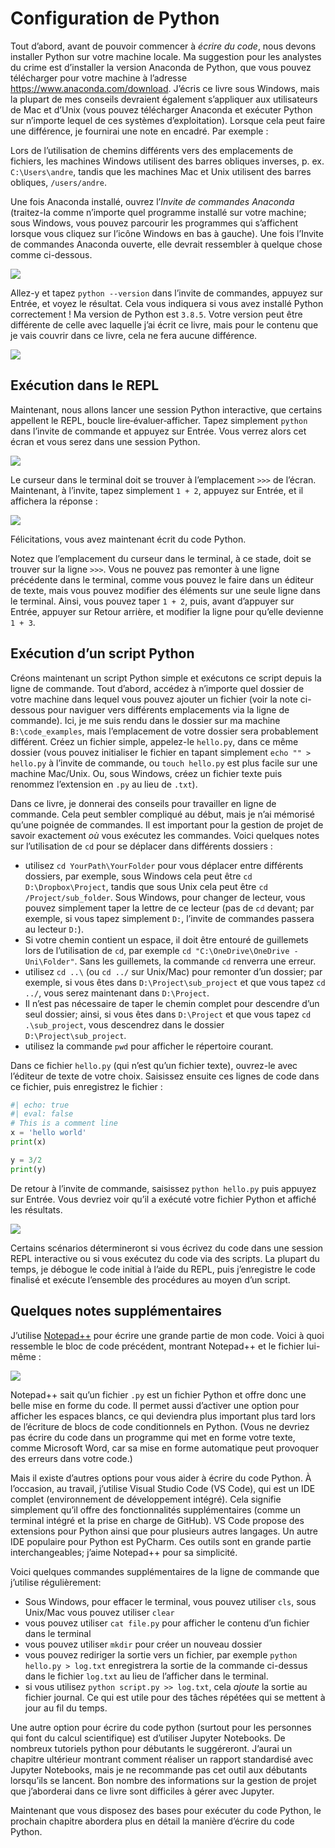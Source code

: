 \begin{tikzpicture}[overlay, remember picture]
\node[xshift=-1.5in,yshift=-1.5in] at (current page.north east) {\includegraphics{chap_images/C01_latex.png}};
\end{tikzpicture}

::: {.content-visible unless-format="pdf"}
```{=html}
<style>
    #content {
        position: relative;
    }
    #content img {
        position: absolute;
        top: -85px;
        right: 0px;
        z-index: -1;
    }
</style>

<div id="content">
    <img src="chap_images/C01.png" class="ribbon" />
</div>
```
:::

# Configuration de Python

Tout d'abord, avant de pouvoir commencer à *écrire du code*, nous devons installer Python sur votre machine locale. Ma suggestion pour les analystes du crime est d'installer la version Anaconda de Python, que vous pouvez télécharger pour votre machine à l'adresse <https://www.anaconda.com/download>. J'écris ce livre sous Windows, mais la plupart de mes conseils devraient également s'appliquer aux utilisateurs de Mac et d'Unix (vous pouvez télécharger Anaconda et exécuter Python sur n'importe lequel de ces systèmes d'exploitation). Lorsque cela peut faire une différence, je fournirai une note en encadré. Par exemple :

::: {.callout-note icon=false}
Lors de l’utilisation de chemins différents vers des emplacements de fichiers, les machines Windows utilisent des barres obliques inverses, p. ex. `C:\Users\andre`, tandis que les machines Mac et Unix utilisent des barres obliques, `/users/andre`.
:::

Une fois Anaconda installé, ouvrez l’*Invite de commandes Anaconda* (traitez-la comme n’importe quel programme installé sur votre machine; sous Windows, vous pouvez parcourir les programmes qui s’affichent lorsque vous cliquez sur l’icône Windows en bas à gauche). Une fois l’Invite de commandes Anaconda ouverte, elle devrait ressembler à quelque chose comme ci-dessous.

![](/screenshots/Ch01_00.PNG)

Allez-y et tapez `python --version` dans l’invite de commandes, appuyez sur Entrée, et voyez le résultat. Cela vous indiquera si vous avez installé Python correctement ! Ma version de Python est `3.8.5`. Votre version peut être différente de celle avec laquelle j’ai écrit ce livre, mais pour le contenu que je vais couvrir dans ce livre, cela ne fera aucune différence.

![](/screenshots/Ch01_01.PNG)

## Exécution dans le REPL

Maintenant, nous allons lancer une session Python interactive, que certains appellent le REPL, boucle lire‑évaluer‑afficher. Tapez simplement `python` dans l’invite de commande et appuyez sur Entrée. Vous verrez alors cet écran et vous serez dans une session Python.

![](/screenshots/Ch01_02.PNG)

Le curseur dans le terminal doit se trouver à l’emplacement `>>>` de l’écran. Maintenant, à l’invite, tapez simplement `1 + 2`, appuyez sur Entrée, et il affichera la réponse :

![](/screenshots/Ch01_03.PNG)

Félicitations, vous avez maintenant écrit du code Python.

::: {.callout-note icon=false}
Notez que l’emplacement du curseur dans le terminal, à ce stade, doit se trouver sur la ligne `>>>`. Vous ne pouvez pas remonter à une ligne précédente dans le terminal, comme vous pouvez le faire dans un éditeur de texte, mais vous pouvez modifier des éléments sur une seule ligne dans le terminal. Ainsi, vous pouvez taper `1 + 2`, puis, avant d’appuyer sur Entrée, appuyer sur Retour arrière, et modifier la ligne pour qu’elle devienne `1 + 3`.
:::

## Exécution d'un script Python

Créons maintenant un script Python simple et exécutons ce script depuis la ligne de commande. Tout d’abord, accédez à n’importe quel dossier de votre machine dans lequel vous pouvez ajouter un fichier (voir la note ci-dessous pour naviguer vers différents emplacements via la ligne de commande). Ici, je me suis rendu dans le dossier sur ma machine `B:\code_examples`, mais l’emplacement de votre dossier sera probablement différent. Créez un fichier simple, appelez-le `hello.py`, dans ce même dossier (vous pouvez initialiser le fichier en tapant simplement `echo "" > hello.py` à l’invite de commande, ou `touch hello.py` est plus facile sur une machine Mac/Unix. Ou, sous Windows, créez un fichier texte puis renommez l’extension en `.py` au lieu de `.txt`).

::: {.callout-note icon=false}
Dans ce livre, je donnerai des conseils pour travailler en ligne de commande. Cela peut sembler compliqué au début, mais je n’ai mémorisé qu’une poignée de commandes. Il est important pour la gestion de projet de savoir exactement *où* vous exécutez les commandes. Voici quelques notes sur l’utilisation de `cd` pour se déplacer dans différents dossiers :

 - utilisez `cd YourPath\YourFolder` pour vous déplacer entre différents dossiers, par exemple, sous Windows cela peut être `cd D:\Dropbox\Project`, tandis que sous Unix cela peut être `cd /Project/sub_folder`. Sous Windows, pour changer de lecteur, vous pouvez simplement taper la lettre de ce lecteur (pas de `cd` devant; par exemple, si vous tapez simplement `D:`, l'invite de commandes passera au lecteur `D:`).
 - Si votre chemin contient un espace, il doit être entouré de guillemets lors de l'utilisation de `cd`, par exemple `cd "C:\OneDrive\OneDrive - Uni\Folder"`. Sans les guillemets, la commande `cd` renverra une erreur.
 - utilisez `cd ..\` (ou `cd ../` sur Unix/Mac) pour remonter d'un dossier; par exemple, si vous êtes dans `D:\Project\sub_project` et que vous tapez `cd ../`, vous serez maintenant dans `D:\Project`.
 - Il n'est pas nécessaire de taper le chemin complet pour descendre d'un seul dossier; ainsi, si vous êtes dans `D:\Project` et que vous tapez `cd .\sub_project`, vous descendrez dans le dossier `D:\Project\sub_project`.
 - utilisez la commande `pwd` pour afficher le répertoire courant.
:::

Dans ce fichier `hello.py` (qui n’est qu’un fichier texte), ouvrez-le avec l’éditeur de texte de votre choix. Saisissez ensuite ces lignes de code dans ce fichier, puis enregistrez le fichier :

```python
#| echo: true
#| eval: false
# This is a comment line
x = 'hello world'
print(x)

y = 3/2
print(y)
```

De retour à l’invite de commande, saisissez `python hello.py` puis appuyez sur Entrée. Vous devriez voir qu’il a exécuté votre fichier Python et affiché les résultats.

![](/screenshots/Ch01_04.PNG)

Certains scénarios détermineront si vous écrivez du code dans une session REPL interactive ou si vous exécutez du code via des scripts. La plupart du temps, je débogue le code initial à l’aide du REPL, puis j’enregistre le code finalisé et exécute l’ensemble des procédures au moyen d’un script.

## Quelques notes supplémentaires

J’utilise [Notepad++](https://notepad-plus-plus.org/) pour écrire une grande partie de mon code. Voici à quoi ressemble le bloc de code précédent, montrant Notepad++ et le fichier lui-même :

![](/screenshots/Ch01_05.PNG)

Notepad++ sait qu’un fichier `.py` est un fichier Python et offre donc une belle mise en forme du code. Il permet aussi d’activer une option pour afficher les espaces blancs, ce qui deviendra plus important plus tard lors de l’écriture de blocs de code conditionnels en Python. (Vous ne devriez pas écrire du code dans un programme qui met en forme votre texte, comme Microsoft Word, car sa mise en forme automatique peut provoquer des erreurs dans votre code.)

Mais il existe d’autres options pour vous aider à écrire du code Python. À l’occasion, au travail, j’utilise Visual Studio Code (VS Code), qui est un IDE complet (environnement de développement intégré). Cela signifie simplement qu’il offre des fonctionnalités supplémentaires (comme un terminal intégré et la prise en charge de GitHub). VS Code propose des extensions pour Python ainsi que pour plusieurs autres langages. Un autre IDE populaire pour Python est PyCharm. Ces outils sont en grande partie interchangeables; j’aime Notepad++ pour sa simplicité.

::: {.callout-note icon=false}
Voici quelques commandes supplémentaires de la ligne de commande que j'utilise régulièrement:

- Sous Windows, pour effacer le terminal, vous pouvez utiliser `cls`, sous Unix/Mac vous pouvez utiliser `clear`
- vous pouvez utiliser `cat file.py` pour afficher le contenu d’un fichier dans le terminal
- vous pouvez utiliser `mkdir` pour créer un nouveau dossier
- vous pouvez rediriger la sortie vers un fichier, par exemple `python hello.py > log.txt` enregistrera la sortie de la commande ci-dessus dans le fichier `log.txt` au lieu de l’afficher dans le terminal.
- si vous utilisez `python script.py >> log.txt`, cela *ajoute* la sortie au fichier journal. Ce qui est utile pour des tâches répétées qui se mettent à jour au fil du temps.
:::

Une autre option pour écrire du code python (surtout pour les personnes qui font du calcul scientifique) est d'utiliser Jupyter Notebooks. De nombreux tutoriels python pour débutants le suggéreront. J'aurai un chapitre ultérieur montrant comment réaliser un rapport standardisé avec Jupyter Notebooks, mais je ne recommande pas cet outil aux débutants lorsqu'ils se lancent. Bon nombre des informations sur la gestion de projet que j'aborderai dans ce livre sont difficiles à gérer avec Jupyter.

Maintenant que vous disposez des bases pour exécuter du code Python, le prochain chapitre abordera plus en détail la manière d’écrire du code Python.

